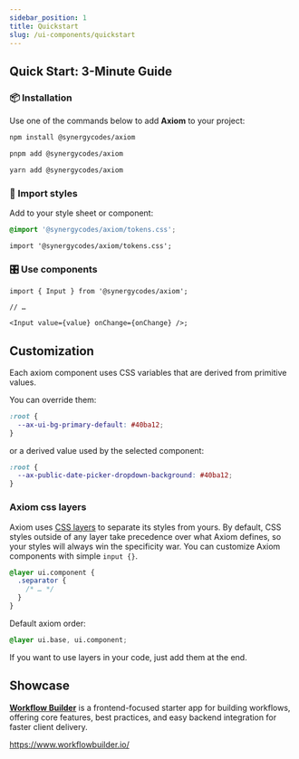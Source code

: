 ```yaml
---
sidebar_position: 1
title: Quickstart
slug: /ui-components/quickstart
---
```


## Quick Start: 3-Minute Guide

### 📦 Installation

Use one of the commands below to add **Axiom** to your project:

```bash
npm install @synergycodes/axiom
```

```bash
pnpm add @synergycodes/axiom
```

```bash
yarn add @synergycodes/axiom
```

### 🎨 Import styles

Add to your style sheet or component:

```css
@import '@synergycodes/axiom/tokens.css';
```

```tsx
import '@synergycodes/axiom/tokens.css';
```

### 🎛️ Use components

```tsx
import { Input } from '@synergycodes/axiom';

// …

<Input value={value} onChange={onChange} />;
```

## Customization

Each axiom component uses CSS variables that are derived from primitive values.

You can override them:

```css
:root {
  --ax-ui-bg-primary-default: #40ba12;
}
```

or a derived value used by the selected component:

```css
:root {
  --ax-public-date-picker-dropdown-background: #40ba12;
}
```

### Axiom css layers

Axiom uses [CSS layers](https://developer.mozilla.org/en-US/docs/Web/CSS/@layer) to separate its styles from yours. By default, CSS styles outside of any layer take precedence over what Axiom defines, so your styles will always win the specificity war. You can customize Axiom components with simple `input {}`.


```css
@layer ui.component {
  .separator {
    /* … */
  }
}
```

Default axiom order:
```css
@layer ui.base, ui.component;
```

If you want to use layers in your code, just add them at the end.

## Showcase

**[Workflow Builder](https://www.workflowbuilder.io/)** is a frontend-focused starter app for building workflows, offering core features, best practices, and easy backend integration for faster client delivery.

https://www.workflowbuilder.io/
